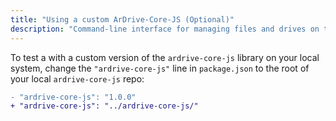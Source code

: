 ```yaml
---
title: "Using a custom ArDrive-Core-JS (Optional)"
description: "Command-line interface for managing files and drives on the Ardrive platform"
---
```


To test a with a custom version of the `ardrive-core-js` library on your local system, change the `"ardrive-core-js"` line in `package.json` to the root of your local `ardrive-core-js` repo:

```diff
- "ardrive-core-js": "1.0.0"
+ "ardrive-core-js": "../ardrive-core-js/"
```